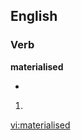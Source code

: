 ==English==
===Verb===
'''materialised''' 

* {{alternative spelling of|materialized}}

# {{past of|[[materialise]]}}

[[vi:materialised]]